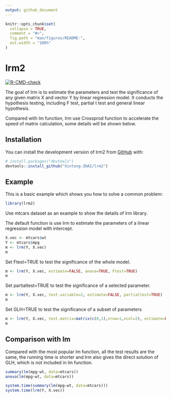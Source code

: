 ```yaml
---
output: github_document
---
```


<!-- README.md is generated from README.Rmd. Please edit that file -->

```r
knitr::opts_chunk$set(
  collapse = TRUE,
  comment = "#>",
  fig.path = "man/figures/README-",
  out.width = "100%"
)
```

# lrm2

<!-- badges: start -->
[![R-CMD-check](https://github.com/Xintong-ZHAI/lrm2/actions/workflows/R-CMD-check.yaml/badge.svg)](https://github.com/Xintong-ZHAI/lrm2/actions/workflows/R-CMD-check.yaml)
<!-- badges: end -->

The goal of lrm is to estimate the parameters and test the significance of any given matrix X and vector Y by linear regression model. It conducts the hypothesis testing, including F test, partial t test and general linear hypothesis.

Compared with lm function, lrm use Crossprod function to accelerate the speed of matrix calculation, some details will be shown below.

## Installation

You can install the development version of lrm2 from [GitHub](https://github.com/) with:

``` r
# install.packages("devtools")
devtools::install_github("Xintong-ZHAI/lrm2")
```

## Example

This is a basic example which shows you how to solve a common problem:

```r
library(lrm2)
```

Use mtcars dataset as an example to show the details of lrm library.

The default function is use lrm to estimate the parameters of a linear regression model with intercept.
```r
X.vec <- mtcars$wt
Y <- mtcars$mpg
m <- lrm(Y, X.vec)
m
```

Set Ftest=TRUE to test the significance of the whole model.
```r
m <- lrm(Y, X.vec, estimate=FALSE, anova=TRUE, Ftest=TRUE)
m
```

Set partialtest=TRUE to test the significance of a selected parameter.
```r
m <- lrm(Y, X.vec, test.variable=2, estimate=FALSE, partialtest=TRUE)
m
```

Set GLH=TRUE to test the significance of a subset of parameters
```r
m <- lrm(Y, X.vec, test.matrix=matrix(c(0,1),nrow=1,ncol=2), estimate=FALSE, GLH=TRUE)
m
```


## Comparison with lm

Compared with the most popular lm function, all the test results are the same, the running time is shorter and lrm also gives the direct solution of GLH, which is not included in lm function.
```r
summary(lm(mpg~wt, data=mtcars))
anova(lm(mpg~wt, data=mtcars))
```

```r
system.time(summary(lm(mpg~wt, data=mtcars)))
system.time(lrm(Y, X.vec))
```

